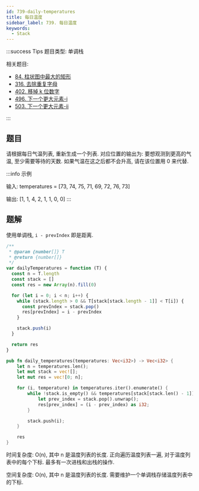 ```yaml
---
id: 739-daily-temperatures
title: 每日温度
sidebar_label: 739. 每日温度
keywords:
  - Stack
---
```


:::success Tips
题目类型: 单调栈

相关题目:

- [84. 柱状图中最大的矩形](/leetcode/hard/84-largest-rectangle-area)
- [316. 去除重复字母](/leetcode/medium/316-remove-duplicate-letters)
- [402. 移掉 k 位数字](/leetcode/medium/402-remove-kdigits)
- [496. 下一个更大元素-i](/leetcode/easy/496-next-greater-element)
- [503. 下一个更大元素-ii](/leetcode/medium/503-next-greater-elements)

:::

## 题目

请根据每日气温列表, 重新生成一个列表. 对应位置的输出为: 要想观测到更高的气温, 至少需要等待的天数. 如果气温在这之后都不会升高, 请在该位置用 0 来代替.

:::info 示例

输入: temperatures = [73, 74, 75, 71, 69, 72, 76, 73]

输出: [1, 1, 4, 2, 1, 1, 0, 0]
:::

## 题解


<Tabs>
  <TabItem value="JavaScript" label="JavaScript" default>

使用单调栈, `i - prevIndex` 即是距离.

```ts
/**
 * @param {number[]} T
 * @return {number[]}
 */
var dailyTemperatures = function (T) {
  const n = T.length
  const stack = []
  const res = new Array(n).fill(0)

  for (let i = 0; i < n; i++) {
    while (stack.length > 0 && T[stack[stack.length - 1]] < T[i]) {
      const prevIndex = stack.pop()
      res[prevIndex] = i - prevIndex
    }

    stack.push(i)
  }

  return res
}
```

</TabItem>
<TabItem value="Rust" label="Rust">

```rust
pub fn daily_temperatures(temperatures: Vec<i32>) -> Vec<i32> {
    let n = temperatures.len();
    let mut stack = vec![];
    let mut res = vec![0; n];

    for (i, temperature) in temperatures.iter().enumerate() {
        while !stack.is_empty() && temperatures[stack[stack.len() - 1]] < *temperature {
            let prev_index = stack.pop().unwrap();
            res[prev_index] = (i - prev_index) as i32;
        }

        stack.push(i);
    }

    res
}
```

</TabItem>
</Tabs>

时间复杂度: O(n), 其中 n 是温度列表的长度. 正向遍历温度列表一遍, 对于温度列表中的每个下标. 最多有一次进栈和出栈的操作.

空间复杂度: O(n), 其中 n 是温度列表的长度. 需要维护一个单调栈存储温度列表中的下标.
